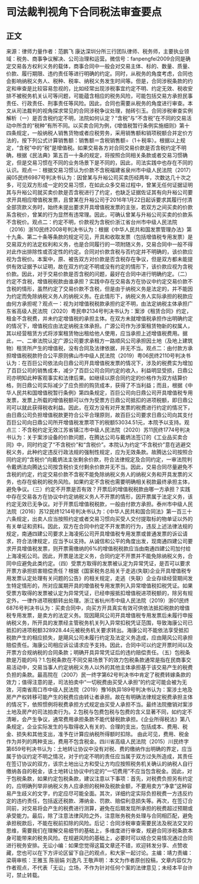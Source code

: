 # 司法裁判视角下合同税法审查要点
## 正文
来源：律师力量作者：范鹏飞 康达深圳分所三行团队律师、税务师，主要执业领域：税务、商事争议解决、公司治理和运营。微信号：fanpengfei2009合同是确定交易各方权利义务的载体，商事合同中一般会对交易主体、标的、数量、质量、价款、履行期限、违约责任等进行明确的约定。同时，从税务的角度考虑，合同也会影响纳税义务人、税种、税率、纳税义务发生时间等。但是，合同涉税条款的约定和审查是比较容易忽视的，比如经常出现涉税事宜约定不明、约定无效、税收安排不被税务机关认可等问题，可能蕴含相应的税务风险，可能包括交易方承担民事责任、行政责任、刑事责任等风险。因此，合同也需要从税务的角度进行审查。本文从司法裁判的视角探求常见的合同涉税争议处理，抛砖引玉。合同涉税审查实例解析（一）是否含税约定不明，法院如何认定？“含税”与“不含税”在不同的交易活动中所含的“税种”有所不同。以买卖合同为例，《增值税暂行条例实施细则》第十四条规定，一般纳税人销售货物或者应税劳务，采用销售额和销项税额合并定价方法的，按下列公式计算销售额：销售额＝含税销售额÷（1＋税率）。根据以上规定，“含税”中的“税”是增值税。如果交易各方对合同交易价款是否含税约定不明确，根据《民法典》第五百一十条的规定，将按照合同相关条款或者交易习惯确定，但是交易习惯在不同的业务场景下是不同的，因此，司法实践中也存在不同的认识。观点一：根据交易习惯认为价款不含税福建省泉州市中级人民法院（2017）闽05民终6987号判决书认为：因曾某与升裕公司买卖历经两年，次数达几十次之多，可见双方形成一定的交易习惯，在如此众多交易过程中，曾某无任何证据证明其与升裕公司就买卖价款是否含税进行了约定，也缺乏证据佐证其有向升裕公司要求开具相应增值税发票，且曾某在升裕公司于2016年1月22日起诉要求其履行付清全部货款义务时，始终未提出要求开具增值税发票的主张，若双方之间买卖的价款系含税价，曾某的行为显然有违常理。因此，可确认曾某与升裕公司买卖的价款系不含税价。观点二：约定不明，价款视为含税价浙江省台州市中级人民法院（2016）浙10民终2008号判决书认为：根据《中华人民共和国发票管理办法》第十九条、第二十条等条款的规定可见，开具和收取发票（包括增值税专用发票）是交易双方的法定权利和义务，也是合同履行的一项附随义务，交易合同中一般不得对此作出排除性或否定性的约定。合同对价款含税与否约定并不明确的，该价款应视为含税价。本案中，原、被告双方对价款是否含税存在争议，但是双方都未能提供有效证据予以证明，故在双方约定不明或没有约定的情形下，该价款应视为含税价款。因此，对于交易价款是否含税的问题，最好在合同中进行明确约定。（二）约定不含税，增值税税款由谁承担？实践中存在交易各方在协议中约定交易价款不含税的情形，虽然约定了交易价款不含税，但是由于纳税义务是法定的，并不能因为约定而免除纳税义务人的纳税义务。在此情形下，纳税义务人实际承担的税款应由何方承担呢？观点一：视为对增值税税款承担约定不明，由法定纳税主体承担广东省高级人民法院（2020）粤民申2134号判决书认为：案涉《租赁合同》约定，租金不含税费，并未约定增值税的承担主体。在双方未就增值税承担作出明确约定的情况下，增值税应由法定纳税主体承担。广源公司作为涉案租赁物新的权属人，其以经营租赁方式将涉案租赁物出租给他人使用，应当承担上述增值税费用。据此，一、二审法院认定广源公司要求承租方一路顺风公司承担因土地（及地上建筑物）租赁所产生的增值税，没有合同及法律依据，并无不当。观点二：由付款方承担增值税税款符合公平原则佛山市中级人民法院（2019）粤06民终2110号判决书认为：在百巨公司依法向日鼎公司开具增值税发票的情况下，涉及的税费实为增加了百巨公司的销售成本，减少了百巨公司合同约定的收入，利益明显受损，日鼎公司亦明知此种客观事实和法律后果。如继续以原合同约定的价格作为双方结算价格，则日鼎公司实际减少了应负担的购货成本，获得了不当利益；而且，根据《中华人民共和国增值税暂行条例》第四条规定，百巨公司向日鼎公司开具增值税专用发票，发票上所载的增值税额可以作为受票方日鼎公司抵扣的进项税额，即日鼎公司可以就此获得税收利益。因此，在双方没有对开发票的税费进行约定的情况下，由日鼎公司负担增值税款更符合公平合理原则，故百巨公司要求日鼎公司向其支付百巨公司向日鼎公司所开增值税发票项下的税额53034.51元，本院予以支持。观点三：不含税约定无效江苏省镇江市中级人民法院（2020）苏11民终1774号判决书认为：关于案涉设备的价款问题，在腾达公司与戴炳法签订的《工业品买卖合同》中，同时约定了“不含税价”和“含税价”。本院认为约定“不含税价”意在逃避交税义务，此种约定违反行政法规的强制性规定，应为无效条款。故腾达公司按照合同约定的“含税价”向戴炳法主张剩余价款，符合法律规定及合同约定，一审法院判令戴炳法向腾达公司按含税价支付剩余价款并无不当。因此，交易合同尽量避免不含税的约定，约定交易价款不含税不能免除纳税义务人的纳税义务和开具发票的义务，也存在偷税的税务风险。如果约定不含税也需要明确相关税款最终承担主体，避免争议。（三）约定不开票是否有效？开票后的增值税税款由哪一方承担？实践中存在交易各方在协议中约定纳税义务人不开票的情形，因开票属于法定义务，该约定无效已无争议。对于开票后增值税税款，一般由付款方承担。泰州市中级人民法院（2016）苏12民终1214号判决书认为：《中华人民共和国合同法》第一百三十六条规定，出卖人应当按照约定或者交易习惯向买受人交付提取标的物单证以外的有关单证和资料。因此，双方在合同中约定不开发票的行为，违反上述法律法规的规定，南通四建公司要求上海凌拓公司开具增值税专用发票或普通发票的诉讼请求，符合法律规定，应当予以支持。从诚信和公平的角度出发，现南通四建公司要求开具增值税发票，则开票需缴纳的6%的增值税税款应当由南通四建公司加付给上海凌拓公司。因此，开票是法定义务，合同约定不开票并不能免除纳税义务，合同中应避免此类约定。（四）受票方取得的发票被认定为异常凭证，是否可以要求开票方承担损害赔偿责任？根据《国家税务总局关于走逃(失联)企业开具增值税专用发票认定处理有关问题的公告》的相关规定，走逃（失联）企业存续经营期间发生特定情形的，所对应属期开具的增值税专用发票列入异常增值税扣税凭证。如果受票方取得的发票被认定为异常凭证，已经申报抵扣增值税进项税额的，除另有规定外，一律作进项税额转出处理。浙江省杭州市中级人民法院（2019）浙01民终6876号判决书认为：买卖合同中，向买方开具真实有效可供依法抵扣税款的增值税专用发票，是卖方的法定义务。现因飓风公司开具增值税专用发票后未履行申报纳税义务，所开具的发票经主管税务机关列入异常扣税凭证范围，导致海康公司已抵扣的进项税额328928.44元被税务机关要求转出。海康公司不能依法享受抵扣税款产生的相应损失，是飓风公司未履行约定及法定义务造成，应由飓风公司承担赔偿责任。海康公司相应诉讼请求应予支持。因此，合同中可以约定开票时间以及开票方合规纳税的合同条款；明确开具异常凭证后的违约赔偿责任。（五）包税条款是万能的吗？1.包税条款在不同交易场景下的效力包税条款通常是指在民商事交易活动中，交易当事人约定纳税义务人以外的其他主体承担基于该交易产生的税费负担的条款。最高院在（2007）民一终字第62号判决书中肯定了税费转嫁条款的效力；值得注意的是，司法拍卖中“一切税费由买受人承担”的约定可能会被为无效，河南省周口市中级人民法院（2019）豫16执异189号判决书认为：案涉土地及房产产权转移可能产生的税费应由转让者承担。故在有明确法律规定税费承担主体的情况下，依照惯例将税费承担方式规定由买受人承担不当。最终法院撤销对案涉土地及房产的司法拍卖行为。2.包税与包费包税与包费的含义显著不同，如约定不清晰，会产生争议，通常费用承担条款不能代替税款承担。《企业所得税法》第八条规定，企业实际发生的与取得收入有关的、合理的支出，包括成本、费用、税金、损失和其他支出，准予在计算应纳税所得额时扣除。 由此可见，费用、税金作为并列的两种支出，费用不包含税金。四川省高级人民法院（2015）川民终字第659号判决书认为：土地转让协议中没有对税、费的缴纳作出明确的界定，应当属于协议约定不明之情况，对于约定不明的责任应当属于双方过失所造成，其责任在签订协议的双方，该宗土地出让方和受让方均应按照税务机关确认的纳税人自行缴纳各自的税金，该土地转让协议中约定的“一切费用”不应当包含税金。因此，对于包税条款，如果约定包税条款，建议注意以下事项：首先，对税费负担另有约定的，应明确列举非纳税义务人应承担的税种及税款金额，不要用卖方“净拿”这种容易产生歧义的文字，约定应尽可能全面。其次，详细约定实际负担税费一方违反约定的违约责任，包括返还税款、滞纳金、罚款、赔偿利息损失等。再次，在签订合同前，对交易将会产生的税费进行测算，避免在后期发现所承担的税费超过预期或承受能力。最后，除了注意法律风险之外，注意账务税务处理与合同相匹配，避免承担税款后，不能在税前扣除的风险。后记：合同涉税审查需要民法及税法交叉的思维，需要我们在理解交易细节的基础上，多维度进行审查，规避合同涉税条款本身可能带来的税务风险。在规避风险的基础上，必要时可以结合交易情况通过合同进行税务安排。无讼小编：如果您觉得这篇文章还不错，欢迎转发分享、点赞收藏，您也可以在下方评论区留下自己的观点，和大家一起讨论。主编：靖力责编：梁萌审核：王雅玉 陈丽娟 刘逸凡 王敬声明：本文为作者原创投稿，文章内容仅为作者观点，不代表「无讼」立场，不作为针对任何个案的法律意见；未经本平台许可，禁止转载。